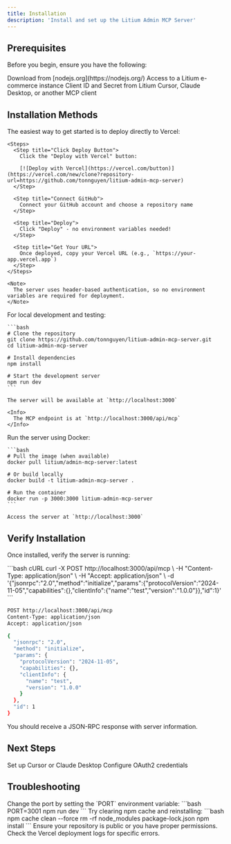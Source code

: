```yaml
---
title: Installation
description: 'Install and set up the Litium Admin MCP Server'
---
```


## Prerequisites

Before you begin, ensure you have the following:

<CardGroup cols={2}>
  <Card title="Node.js 18+" icon="node-js">
    Download from [nodejs.org](https://nodejs.org/)
  </Card>
  <Card title="Litium Instance" icon="shop">
    Access to a Litium e-commerce instance
  </Card>
  <Card title="OAuth2 Credentials" icon="key">
    Client ID and Secret from Litium
  </Card>
  <Card title="MCP Client" icon="robot">
    Cursor, Claude Desktop, or another MCP client
  </Card>
</CardGroup>

## Installation Methods

<Tabs>
  <Tab title="Deploy to Vercel (Recommended)">
    The easiest way to get started is to deploy directly to Vercel:

    <Steps>
      <Step title="Click Deploy Button">
        Click the "Deploy with Vercel" button:
        
        [![Deploy with Vercel](https://vercel.com/button)](https://vercel.com/new/clone?repository-url=https://github.com/tonnguyen/litium-admin-mcp-server)
      </Step>
      
      <Step title="Connect GitHub">
        Connect your GitHub account and choose a repository name
      </Step>
      
      <Step title="Deploy">
        Click "Deploy" - no environment variables needed!
      </Step>
      
      <Step title="Get Your URL">
        Once deployed, copy your Vercel URL (e.g., `https://your-app.vercel.app`)
      </Step>
    </Steps>

    <Note>
      The server uses header-based authentication, so no environment variables are required for deployment.
    </Note>
  </Tab>

  <Tab title="Local Development">
    For local development and testing:

    ```bash
    # Clone the repository
    git clone https://github.com/tonnguyen/litium-admin-mcp-server.git
    cd litium-admin-mcp-server

    # Install dependencies
    npm install

    # Start the development server
    npm run dev
    ```

    The server will be available at `http://localhost:3000`

    <Info>
      The MCP endpoint is at `http://localhost:3000/api/mcp`
    </Info>
  </Tab>

  <Tab title="Docker">
    Run the server using Docker:

    ```bash
    # Pull the image (when available)
    docker pull litium/admin-mcp-server:latest

    # Or build locally
    docker build -t litium-admin-mcp-server .

    # Run the container
    docker run -p 3000:3000 litium-admin-mcp-server
    ```

    Access the server at `http://localhost:3000`
  </Tab>
</Tabs>

## Verify Installation

Once installed, verify the server is running:

<CodeGroup>
```bash cURL
curl -X POST http://localhost:3000/api/mcp \
  -H "Content-Type: application/json" \
  -H "Accept: application/json" \
  -d '{"jsonrpc":"2.0","method":"initialize","params":{"protocolVersion":"2024-11-05","capabilities":{},"clientInfo":{"name":"test","version":"1.0.0"}},"id":1}'
```

```bash Postman
POST http://localhost:3000/api/mcp
Content-Type: application/json
Accept: application/json

{
  "jsonrpc": "2.0",
  "method": "initialize",
  "params": {
    "protocolVersion": "2024-11-05",
    "capabilities": {},
    "clientInfo": {
      "name": "test",
      "version": "1.0.0"
    }
  },
  "id": 1
}
```
</CodeGroup>

You should receive a JSON-RPC response with server information.

## Next Steps

<CardGroup cols={2}>
  <Card
    title="Configure MCP Client"
    icon="gear"
    href="/getting-started/configuration"
  >
    Set up Cursor or Claude Desktop
  </Card>
  <Card
    title="Set Up Authentication"
    icon="lock"
    href="/getting-started/authentication"
  >
    Configure OAuth2 credentials
  </Card>
</CardGroup>

## Troubleshooting

<AccordionGroup>
  <Accordion title="Port 3000 already in use">
    Change the port by setting the `PORT` environment variable:
    ```bash
    PORT=3001 npm run dev
    ```
  </Accordion>

  <Accordion title="Installation fails">
    Try clearing npm cache and reinstalling:
    ```bash
    npm cache clean --force
    rm -rf node_modules package-lock.json
    npm install
    ```
  </Accordion>

  <Accordion title="Vercel deployment fails">
    Ensure your repository is public or you have proper permissions. Check the Vercel deployment logs for specific errors.
  </Accordion>
</AccordionGroup>

